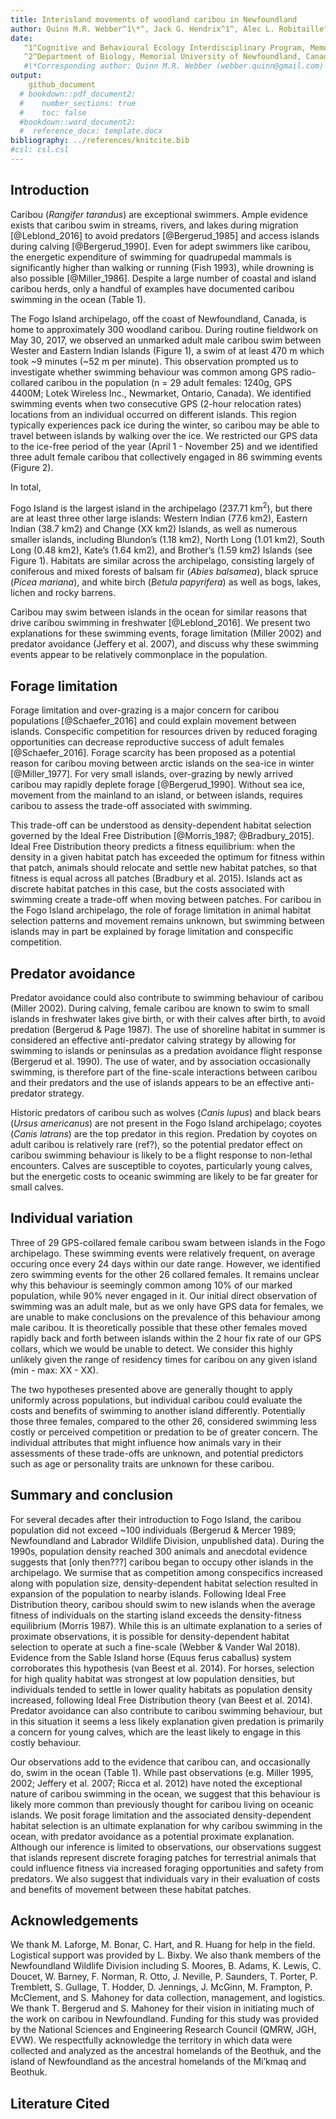 ```yaml
---
title: Interisland movements of woodland caribou in Newfoundland
author: Quinn M.R. Webber^1\*^, Jack G. Hendrix^1^, Alec L. Robitaille^2^,  Eric Vander Wal^1,2^
date: 
   ^1^Cognitive and Behavioural Ecology Interdisciplinary Program, Memorial University of Newfoundland
   ^2^Department of Biology, Memorial University of Newfoundland, Canada
   #\*Corresponding author: Quinn M.R. Webber (webber.quinn@gmail.com)
output: 
    github_document
  # bookdown::pdf_document2:
  #    number_sections: true
  #    toc: false
  #bookdown::word_document2:
  #  reference_docx: template.docx
bibliography: ../references/knitcite.bib
#csl: csl.csl
---
```


\newpage

## Introduction
Caribou (*Rangifer tarandus*) are exceptional swimmers. Ample evidence exists
that caribou swim in streams, rivers, and lakes during migration [@Leblond_2016] 
to avoid predators [@Bergerud_1985] and access islands during calving
[@Bergerud_1990]. Even for adept swimmers like caribou, the
energetic expenditure of swimming for quadrupedal mammals is
significantly higher than walking or running (Fish 1993), while drowning
is also possible [@Miller_1986]. Despite a large number of coastal and
island caribou herds, only a handful of examples have documented caribou
swimming in the ocean (Table 1).

The Fogo Island archipelago, off the coast of Newfoundland, Canada,
is home to approximately 300 woodland caribou. During routine fieldwork on May
30, 2017, we observed an unmarked adult male caribou swim between Wester and
Eastern Indian Islands (Figure 1), a swim of at least 470 m which took ~9
minutes (~52 m per minute). This observation prompted us to investigate whether
swimming behaviour was common among GPS radio-collared caribou in the population
(n = 29 adult females: 1240g, GPS 4400M; Lotek Wireless Inc., Newmarket,
Ontario, Canada). We identified swimming events when two consecutive GPS (2-hour
relocation rates) locations from an individual occurred on different islands.
This region typically experiences pack ice during the winter, so caribou may be
able to travel between islands by walking over the ice. We restricted our GPS
data to the ice-free period of the year (April 1 - November 25) and we
identified three adult female caribou that collectively engaged in 86 swimming
events (Figure 2).

In total, 
<!--Is it better to just state our results here, or give this sort of teaser? Initially I had "86 events by 3 individuals" here, but then we ignore that for a couple paragraphs of context before getting back into it... which seemed weird--> 

<!-- Caribou were introduced to Fogo Island (n = 26 animals between 1964–67) and
Change Island (n = 5 animals in 1964) from the main Island of Newfoundland as
part of a series of translocations and introductions throughout the province
(Bergerud & Mercer 1989). Since 2016 we have been studying the Fogo Island
caribou herd (Bonar et al. 2017; Bonar et al. 2018; Peignier et al. 2019). To
date, we have fitted 29 adult female caribou with GPS collars (1240g, GPS 4400M;
Lotek Wireless Inc., Newmarket, Ontario, Canada), which were programmed to
collect relocation fixes every 2 hours (see Bonar et al. 2018 for details). We
used GPS locations from these individuals to investigate oceanic swimming
events. -->


Fogo Island is the largest island in the archipelago (237.71 km^2^), but there
are at least three other large islands: Western Indian (77.6 km2), Eastern
Indian (38.7 km2) and Change (XX km2) Islands, as well as numerous smaller
islands, including Blundon’s (1.18 km2), North Long (1.01 km2), South Long (0.48
km2), Kate’s (1.64 km2), and Brother’s (1.59 km2) Islands (see Figure 1).
Habitats are similar across the archipelago, consisting largely of coniferous
and mixed forests of balsam fir (*Abies balsamea*), black spruce (*Picea
mariana*), and white birch (*Betula papyrifera*) as well as bogs, lakes, lichen
and rocky barrens.

Caribou may swim between islands in the ocean for similar reasons that drive
caribou swimming in freshwater [@Leblond_2016]. We present two
explanations for these swimming events, forage limitation (Miller 2002) and
predator avoidance (Jeffery et al. 2007), and discuss why these swimming events
appear to be relatively commonplace in the population.

## Forage limitation
Forage limitation and over-grazing is a major concern for caribou populations
[@Schaefer_2016] and could explain movement between
islands. Conspecific competition for resources driven by reduced foraging
opportunities can decrease reproductive success of adult females [@Schaefer_2016]. Forage scarcity has been proposed as a potential reason for caribou
moving between arctic islands on the sea-ice in winter [@Miller_1977].
For very small islands, over-grazing by newly arrived caribou may rapidly
deplete forage [@Bergerud_1990]. Without sea ice, movement from the
mainland to an island, or between islands, requires caribou to assess the
trade-off associated with swimming.

This trade-off can be understood as density-dependent habitat selection governed
by the Ideal Free Distribution [@Morris_1987; @Bradbury_2015]. Ideal Free
Distribution theory predicts a fitness equilibrium: when the density in a given
habitat patch has exceeded the optimum for fitness within that patch, animals
should relocate and settle new habitat patches, so that fitness is equal across
all patches (Bradbury et al. 2015). Islands act as discrete habitat patches in
this case, but the costs associated with swimming create a trade-off when moving
between patches. For caribou in the Fogo Island archipelago, the role of forage
limitation in animal habitat selection patterns and movement remains unknown,
but swimming between islands may in part be explained by forage limitation and
conspecific competition.

## Predator avoidance
Predator avoidance could also contribute to swimming behaviour of caribou
(Miller 2002). During calving, female caribou are known to swim to small islands
in freshwater lakes give birth, or with their calves after birth, to avoid
predation (Bergerud & Page 1987). The use of shoreline habitat in summer is
considered an effective anti-predator calving strategy by allowing for swimming
to islands or peninsulas as a predation avoidance flight response (Bergerud et
al. 1990). The use of water, and by association occasionally swimming, is
therefore part of the fine-scale interactions between caribou and their
predators and the use of islands appears to be an effective anti-predator
strategy.

Historic predators of caribou such as wolves (*Canis lupus*) and black bears
(*Ursus americanus*) are not present in the Fogo Island archipelago; coyotes
(*Canis latrans*) are the top predator in this region. Predation by coyotes on
adult caribou is relatively rare (ref?), so the potential predator effect on
caribou swimming behaviour is likely to be a flight response to non-lethal
encounters. Calves are susceptible to coyotes, particularly young calves, but
the energetic costs to oceanic swimming are likely to be far greater for small
calves.

<!-- did the swimming events occur during the calving season? were these three breeders/non-breeders? did any of these females make these journeys with their calves?  -->

## Individual variation 
Three of 29 GPS-collared female caribou swam between islands in the Fogo
archipelago. These swimming events were relatively frequent, on average occuring
once every 24 days within our date range. However, we identified zero swimming
events for the other 26 collared females. It remains unclear why this behaviour
is seemingly common among 10% of our marked population, while 90% never engaged
in it. Our initial direct observation of swimming was an adult male, but as we
only have GPS data for females, we are unable to make conclusions on the
prevalence of this behaviour among male caribou. It is theoretically possible
that these other females moved rapidly back and forth between islands within the
2 hour fix rate of our GPS collars, which we would be unable to detect. We
consider this highly unlikely given the range of residency times for caribou on
any given island (min - max: XX - XX).
<!-- What is the typical residency time? Is this a true statement or am I just making this up? -->

The two hypotheses presented above are generally thought to apply uniformly
across populations, but individual caribou could evaluate the costs and benefits
of swimming to another island differently. Potentially those three females,
compared to the other 26, considered swimming less costly or perceived
competition or predation to be of greater concern. The individual attributes
that might influence how animals vary in their assessments of these trade-offs
are unknown, and potential predictors such as age or personality traits are
unknown for these caribou.

## Summary and conclusion
For several decades after their introduction to Fogo Island, the caribou
population did not exceed ~100 individuals (Bergerud & Mercer 1989; Newfoundland
and Labrador Wildlife Division, unpublished data). During the 1990s, population
density reached 300 animals and anecdotal evidence suggests that [only then???]
caribou began to occupy other islands in the archipelago. We surmise that as
competition among conspecifics increased along with population size,
density-dependent habitat selection resulted in expansion of the population to
nearby islands. Following Ideal Free Distribution theory, caribou should swim to
new islands when the average fitness of individuals on the starting island
exceeds the density-fitness equilibrium (Morris 1987). While this is an ultimate
explanation to a series of proximate observations, it is possible for
density-dependent habitat selection to operate at such a fine-scale (Webber &
Vander Wal 2018). Evidence from the Sable Island horse (Equus ferus caballus)
system corroborates this hypothesis (van Beest et al. 2014). For horses,
selection for high quality habitat was strongest at low population densities,
but individuals tended to settle in lower quality habitats as population density
increased, following Ideal Free Distribution theory (van Beest et al. 2014).
Predator avoidance can also contribute to caribou swimming behaviour, but in
this situation it seems a less likely explanation given predation is primarily a
concern for young calves, which are the least likely to engage in this costly
behaviour.
<!-- this last bit is sort of me bullshitting, not sure it's actually defensible?-->

Our observations add to the evidence that caribou can, and occasionally do, swim
in the ocean (Table 1). While past observations (e.g. Miller 1995, 2002; Jeffery
et al. 2007; Ricca et al. 2012) have noted the exceptional nature of caribou
swimming in the ocean, we suggest that this behaviour is likely more common than
previously thought for caribou living on oceanic islands. We posit forage
limitation and the associated density-dependent habitat selection is an ultimate
explanation for why caribou swimming in the ocean, with predator avoidance as a
potential proximate explanation. Although our inference is limited to
observations, our observations suggest that islands represent discrete foraging
patches for terrestrial animals that could influence fitness via increased
foraging opportunities and safety from predators. We also suggest that
individuals vary in their evaluation of costs and benefits of movement between
these habitat patches.

## Acknowledgements 
We thank M. Laforge, M. Bonar, C. Hart, and R. Huang for help in the field.
Logistical support was provided by L. Bixby. We also thank members of the
Newfoundland Wildlife Division including S. Moores, B. Adams, K. Lewis, C.
Doucet, W. Barney, F. Norman, R. Otto, J. Neville, P. Saunders, T. Porter, P.
Tremblett, S. Gullage, T. Hodder, D. Jennings, J. McGinn, M. Frampton, P.
McClement, and S. Mahoney for data collection, management, and logistics. We
thank T. Bergerud and S. Mahoney for their vision in initiating much of the work
on caribou in Newfoundland. Funding for this study was provided by the National
Sciences and Engineering Research Council (QMRW, JGH, EVW). We respectfully
acknowledge the territory in which data were collected and analyzed as the
ancestral homelands of the Beothuk, and the island of Newfoundland as the
ancestral homelands of the Mi’kmaq and Beothuk.
<!-- Simplified the funding statement, do we need to name the specific scholarships/grants? Eric opinion??-->


## Literature Cited
